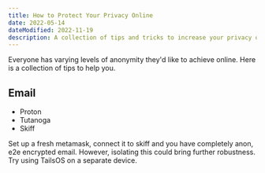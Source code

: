 ```yaml
---
title: How to Protect Your Privacy Online
date: 2022-05-14
dateModified: 2022-11-19
description: A collection of tips and tricks to increase your privacy online.
---
```


Everyone has varying levels of anonymity they'd like to achieve online. Here is a collection of tips to help you.

## Email

- Proton
- Tutanoga
- Skiff

Set up a fresh metamask, connect it to skiff and you have completely anon, e2e encrypted email. However, isolating this could bring further robustness.
Try using TailsOS on a separate device.
